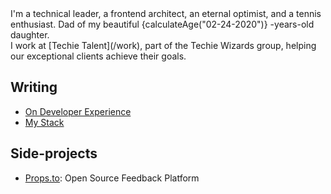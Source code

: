 
<NameTransition />
<div className='pr-42 md:pr-48'>
  I'm a technical leader, a frontend architect, an
  eternal optimist, and a tennis enthusiast. Dad
  of my beautiful {calculateAge("02-24-2020")}
  -years-old daughter.
  <Avatar src='https://avatars.githubusercontent.com/u/467258?s=400&u=f194cd6cde8cfbf3febfa1ae40440b574ae0f707&v=4' />
</div>

<div className='pr-0 md:pr-40'>
  I work at [Techie Talent](/work), part of the
  Techie Wizards group, helping our exceptional
  clients achieve their goals.
</div>

## Writing

- [On Developer Experience](/post/dx)
- [My Stack](/post/stack)

## Side-projects

- [Props.to](/post/side-projects/props.to): Open
  Source Feedback Platform
